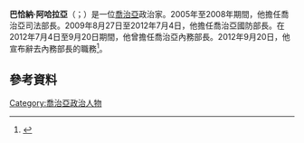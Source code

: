 '''巴恰納·阿哈拉亞'''（{{lang-ka|ბაჩანა "ბაჩო" ახალაია}}；{{bd|1975年|8月30日}}）是一位[[喬治亞|喬治亞]]政治家。2005年至2008年期間，他擔任喬治亞司法部長。2009年8月27日至2012年7月4日，他擔任喬治亞國防部長。在2012年7月4日至9月20日期間，他曾擔任喬治亞內務部長。2012年9月20日，他宣布辭去內務部長的職務<ref>{{cite web |url=http://en.rian.ru/world/20120920/176092450.html |title=Georgian Minister Resigns amid Torture Protests | World | RIA Novosti |publisher=En.rian.ru |date=2012-09-20 |accessdate=2012-12-14 |archive-date=2012-10-24 |archive-url=https://web.archive.org/web/20121024230513/http://en.rian.ru/world/20120920/176092450.html |dead-url=no }}</ref>。
==參考資料==
{{Reflist}}
[[Category:喬治亞政治人物|Category:喬治亞政治人物]]